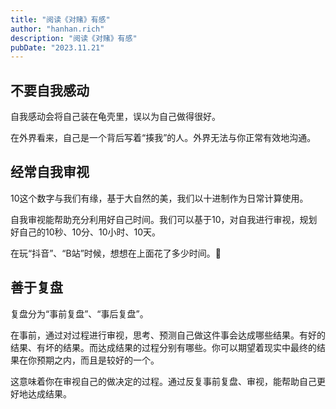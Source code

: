 ```yaml
---
title: "阅读《对赌》有感"
author: "hanhan.rich"
description: "阅读《对赌》有感"
pubDate: "2023.11.21"
---
```


## 不要自我感动

自我感动会将自己装在龟壳里，误以为自己做得很好。

在外界看来，自己是一个背后写着“揍我”的人。外界无法与你正常有效地沟通。

## 经常自我审视

10这个数字与我们有缘，基于大自然的美，我们以十进制作为日常计算使用。

自我审视能帮助充分利用好自己时间。我们可以基于10，对自我进行审视，规划好自己的10秒、10分、10小时、10天。

在玩“抖音”、“B站”时候，想想在上面花了多少时间。🤗

## 善于复盘

复盘分为“事前复盘”、“事后复盘”。

在事前，通过对过程进行审视，思考、预测自己做这件事会达成哪些结果。有好的结果、有坏的结果。而达成结果的过程分别有哪些。你可以期望着现实中最终的结果在你预期之内，而且是较好的一个。

这意味着你在审视自己的做决定的过程。通过反复事前复盘、审视，能帮助自己更好地达成结果。